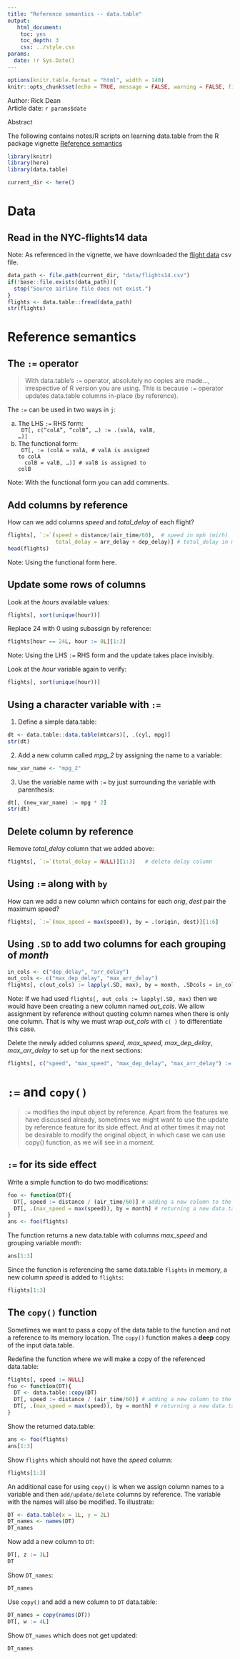```yaml
---
title: "Reference semantics -- data.table"
output: 
   html_document:
    toc: yes
    toc_depth: 3
    css: ../style.css
params:
  date: !r Sys.Date()    
---
```


```r
options(knitr.table.format = "html", width = 140)
knitr::opts_chunk$set(echo = TRUE, message = FALSE, warning = FALSE, fig.width = 12, fig.height = 8)
```

<div>Author: Rick Dean</div>
<div>Article date: `r params$date`</div>

<div class="abstract">
  <p class="abstract">Abstract</p>
The following contains notes/R scripts on learning data.table from the R package vignette [Reference semantics](https://cloud.r-project.org/web/packages/data.table/vignettes/datatable-reference-semantics.html)   
</div>  

```r
library(knitr)
library(here)
library(data.table)

current_dir <- here()
```

# Data
## Read in the NYC-flights14 data

<div class="note">Note: As referenced in the vignette, we have downloaded the [flight data](https://raw.githubusercontent.com/Rdatatable/data.table/master/vignettes/flights14.csv) csv file.</div>

```r
data_path <- file.path(current_dir, "data/flights14.csv")
if(!base::file.exists(data_path)){
  stop("Source airline file does not exist.")
}
flights <- data.table::fread(data_path)
str(flights)
```

# Reference semantics
## The `:=` operator
<blockquote>With data.table’s `:=` operator, absolutely no copies are made..., irrespective of R version you are using. This is because `:=` operator updates data.table columns in-place (by reference).</blockquote>

The `:=` can be used in two ways in `j`:

a. The LHS `:=` RHS form:
<div><code class = "sourceCode">
DT[, c("colA", "colB", ...) := .(valA, valB, ...)]
</code></div>

b. The functional form:
<div><code class = "sourceCode">
DT[, := (colA = valA, <a># valA is assigned to colA</a><br>
<span>       colB = valB, ...)]</span> <a># valB is assigned to colB</a>
</code></div>

<div class="note">Note: With the functional form you can add comments.</div>

## Add columns by reference
How can we add columns *speed* and *total_delay* of each flight?
```r
flights[, `:=`(speed = distance/(air_time/60),  # speed in mph (mi/h)
               total_delay = arr_delay + dep_delay)] # total_delay in minutes
head(flights)
```
<div class="note">Note: Using the functional form here.</div>

## Update some rows of columns
Look at the *hours* available values:
```r
flights[, sort(unique(hour))]
```
Replace 24 with 0 using subassign by reference:
```r
flights[hour == 24L, hour := 0L][1:3]
```
<div class="note">Note: Using the LHS `:=` RHS form and the update takes place invisibly.</div>

Look at the *hour* variable again to verify:
```r
flights[, sort(unique(hour))]
```
## Using a character variable with `:=`
1. Define a simple data.table:
```r
dt <- data.table::data.table(mtcars)[, .(cyl, mpg)]
str(dt)
```
2. Add a new column called *mpg_2* by assigning the name to a variable:
```r
new_var_name <- "mpg_2"
```

3. Use the variable name with `:=` by just surrounding the variable with parenthesis:
```r
dt[, (new_var_name) := mpg * 2]
str(dt)
```


## Delete column by reference
Remove *total_delay* column that we added above:
```r
flights[, `:=`(total_delay = NULL)][1:3]   # delete delay column
```
## Using `:=` along with `by`
How can we add a new column which contains for each *orig*, *dest* pair the maximum speed?
```r
flights[, `:=`(max_speed = max(speed)), by = .(origin, dest)][1:6]
```
## Using `.SD` to add two columns for each grouping of *month*
```r
in_cols <- c("dep_delay", "arr_delay")
out_cols <- c("max_dep_delay", "max_arr_delay")
flights[, c(out_cols) := lapply(.SD, max), by = month, .SDcols = in_cols][1:6]
```
<div class="note">Note: If we had used `flights[, out_cols := lapply(.SD, max)` then we would have been creating a new column named *out_cols*. We allow assignment by reference without quoting column names when there is only one column.  That is why we must wrap *out_cols* with `c( )` to differentiate this case.</div>

Delete the newly added columns *speed*, *max_speed*, *max_dep_delay*, *max_arr_delay* to set up for the next sections:
```r
flights[, c("speed", "max_speed", "max_dep_delay", "max_arr_delay") := NULL][1:3]
```
# `:=` and `copy()`
<blockquote>:= modifies the input object by reference. Apart from the features we have discussed already, sometimes we might want to use the update by reference feature for its side effect. And at other times it may not be desirable to modify the original object, in which case we can use copy() function, as we will see in a moment.</blockquote>

## `:=` for its side effect
Write a simple function to do two modifications:
```r
foo <- function(DT){
  DT[, speed := distance / (air_time/60)] # adding a new column to the inputted data.table
  DT[, .(max_speed = max(speed)), by = month] # returning a new data.table with columns max_speed and grouping variable month
}
ans <- foo(flights)
```
The function returns a new data.table with columns *max_speed* and grouping variable *month*:
```r
ans[1:3]
```
Since the function is referencing the same data.table `flights` in memory, a new column *speed* is added to `flights`:
```r
flights[1:3]
```
## The `copy()` function
Sometimes we want to pass a copy of the data.table to the function and not a reference to its memory location.
The `copy()` function makes a **deep** copy of the input data.table.

Redefine the function where we will make a copy of the referenced data.table:
```r
flights[, speed := NULL]
foo <- function(DT){
  DT <- data.table::copy(DT)
  DT[, speed := distance / (air_time/60)] # adding a new column to the copied data.table
  DT[, .(max_speed = max(speed)), by = month] # returning a new data.table with columns max_speed and grouping variable month
}
```
Show the returned data.table:
```r
ans <- foo(flights)
ans[1:3]
```
Show `flights` which should not have the *speed* column:
```r
flights[1:3]
```
An additional case for using `copy()` is when we assign column names to a variable and then `add/update/delete` columns by reference. The variable with the names will also be modified.  To illustrate:
```r
DT <- data.table(x = 1L, y = 2L)
DT_names <- names(DT)
DT_names
```
Now add a new column to `DT`:
```r
DT[, z := 3L]
DT
```
Show `DT_names`:
```r
DT_names
```
Use `copy()` and add a new column to `DT` data.table:
```r
DT_names = copy(names(DT))
DT[, w := 4L]
```
Show `DT_names` which does not get updated:
```r
DT_names
```



